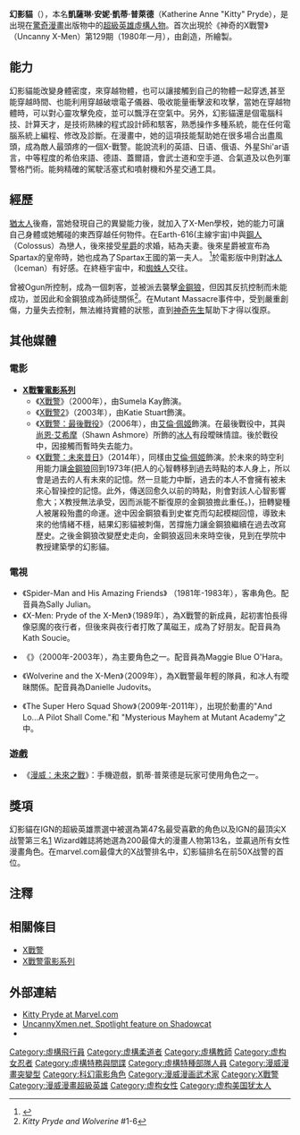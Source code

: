 {{Superherobox| <!--Wikipedia:WikiProject Comics-->
image= 
|converted=y
|caption=
|character_name= 幻影貓
|real_name=凱薩琳·安妮·凱蒂·普萊德
|species=[[變種人|變種人]]
|publisher=[[驚奇漫畫|驚奇漫畫]]
|debut=《{{tsl|en|Uncanny X-Men|非凡X戰警}}》 #129（1980年一月）
|creators={{link-en|克里斯 克萊爾蒙特 (漫畫)|Chris Claremont|克里斯 克萊爾蒙特}}<br/>{{link-en|約翰·布萊恩 (漫畫家)|John Byrne (comics)|約翰·布萊恩}}
|alliances=[[X戰警|X戰警]]<br />[[神盾局|神盾局]]<br />{{link-en|神劍 (漫畫)|Excalibur (comics)|神劍}}<br />{{link-en|全新X戰警 (漫畫)|All-New X-Men|全新X戰警}}<br />[[星際異攻隊|星際異攻隊]]
|aliases=幽靈、幻影貓
|supports=
|powers=分子擬態穿越<br />影響電磁力
|}}
'''幻影貓'''（{{lang-en|Shadowcat}}），本名'''凱薩琳·安妮·凱蒂·普萊德'''（Katherine Anne "Kitty" Pryde），是出現在[[驚奇漫畫|驚奇漫畫]]出版物中的[[超級英雄|超級英雄]][[虛構人物|虛構人物]]。首次出現於《神奇的X戰警》（Uncanny X-Men）第129期（1980年一月），由{{link-en|克里斯 克萊爾蒙特 (漫畫)|Chris Claremont|克里斯 克萊爾蒙特}}創造，{{link-en|約翰·布萊恩 (漫畫家)|John Byrne (comics)|約翰·布萊恩}}所繪製。

== 能力 ==
幻影貓能改變身體密度，來穿越物體，也可以讓接觸到自己的物體一起穿透,甚至能穿越時間、也能利用穿越破壞電子儀器、吸收能量衝擊波和攻擊，當她在穿越物體時，可以對心靈攻擊免疫，並可以飄浮在空氣中。另外，幻影貓還是個電腦科技、計算天才，是技術熟練的程式設計師和駭客，熟悉操作多種系統，能在任何電腦系統上編程、修改及診斷。在漫畫中，她的這項技能幫助她在很多場合出盡風頭，成為敵人最頭疼的一個X-戰警。能說流利的英語、日语、俄语、外星Shi'ar语言，中等程度的希伯來語、德語、蓋爾語，會武士道和空手道、合氣道及以色列軍警格鬥術。能夠精確的駕駛活塞式和噴射機和外星交通工具。

== 經歷 ==
[[猶太人|猶太人]]後裔，當她發現自己的異變能力後，就加入了X-Men學校，她的能力可讓自己身體或她觸碰的東西穿越任何物件。在Earth-616(主線宇宙)中與[[鋼人|鋼人]]（Colossus）為戀人，後來接受[[星爵|星爵]]的求婚，結為夫妻。後來星爵被宣布為Spartax的皇帝時，她也成為了Spartax王國的第一夫人。	<ref>{{Cite web |url=http://marvel.wikia.com/wiki/Katherine_Pryde_(Earth-616) |title=存档副本 |accessdate=2016-12-23 |archive-date=2016-11-25 |archive-url=https://web.archive.org/web/20161125081757/http://marvel.wikia.com/wiki/Katherine_Pryde_(Earth-616) |dead-url=no }}</ref>於電影版中則對[[冰人|冰人]]（Iceman）有好感。在終極宇宙中，和[[蜘蛛人|蜘蛛人]]交往。

曾被Ogun所控制，成為一個刺客，並被派去襲擊[[金鋼狼|金鋼狼]]，但因其反抗控制而未能成功，並因此和金鋼狼成為師徒關係<ref>''Kitty Pryde and Wolverine'' #1-6</ref>。在Mutant Massacre事件中，受到嚴重創傷，力量失去控制，無法維持實體的狀態，直到[[神奇先生|神奇先生]]幫助下才得以復原。

== 其他媒體 ==
=== 電影 ===
*'''[[X戰警電影系列|X戰警電影系列]]'''
**《[[X戰警_(電影)|X戰警]]》（2000年），由Sumela Kay飾演。
**《[[X戰警2|X戰警2]]》（2003年），由Katie Stuart飾演。
**《[[X戰警：最後戰役|X戰警：最後戰役]]》（2006年），由[[艾倫·佩姬|艾倫·佩姬]]飾演。在最後戰役中，其與[[尚恩·艾希摩|尚恩·艾希摩]]（Shawn Ashmore）所飾的[[冰人_(漫威漫畫)|冰人]]有段曖昧情誼。後於戰役中，因接觸{{tsl|en|Leech (comics)|水蛭 (漫威漫畫)|水蛭}}而暫時失去能力。
**《[[X戰警：未來昔日|X戰警：未來昔日]]》（2014年），同樣由[[艾倫·佩姬|艾倫·佩姬]]飾演。於未來的時空利用能力讓[[金鋼狼|金鋼狼]]回到1973年(把人的心智轉移到過去時點的本人身上，所以會是過去的人有未來的記憶。然一旦能力中斷，過去的本人不會擁有被未來心智操控的記憶。此外，傳送回愈久以前的時點，則會對該人心智影響愈大；X教授無法承受，因而派能不斷復原的金鋼狼擔此重任。)，扭轉變種人被屠殺殆盡的命運。途中因金鋼狼看到史崔克而勾起模糊回憶，導致未來的他情緒不穩，結果幻影貓被刺傷，苦撐施力讓金鋼狼繼續在過去改寫歷史。之後金鋼狼改變歷史走向，金鋼狼返回未來時空後，見到在學院中教授建築學的幻影貓。

=== 電視 ===
*《Spider-Man and His Amazing Friends》 （1981年-1983年），客串角色。配音員為Sally Julian。
*《X-Men: Pryde of the X-Men》（1989年），為X戰警的新成員，起初害怕長得像惡魔的夜行者，但後來與夜行者打敗了萬磁王，成為了好朋友。配音員為Kath Soucie。

*《{{link-en|X戰警：進化|X-Men: Evolution}}》（2000年-2003年），為主要角色之一。配音員為Maggie Blue O'Hara。

*《Wolverine and the X-Men》（2009年），為X戰警最年輕的隊員，和冰人有曖昧關係。配音員為Danielle Judovits。

*《The Super Hero Squad Show》（2009年-2011年），出現於動畫的"And Lo...A Pilot Shall Come."和 "Mysterious Mayhem at Mutant Academy"之中。

=== 遊戲 ===
*《[[漫威：未來之戰|漫威：未來之戰]]》：手機遊戲，凱蒂·普萊德是玩家可使用角色之一。

== 獎項 ==
幻影貓在IGN的超級英雄票選中被選為第47名最受喜歡的角色以及IGN的最頂尖X战警第三名[http://www.ign.com/lists/comic-book-heroes/47] {{Wayback|url=http://www.ign.com/lists/comic-book-heroes/47 |date=20161223204908 }}
Wizard雜誌將她選為200最偉大的漫畫人物第13名，並贏過所有女性漫畫角色。在marvel.com最偉大的X战警排名中，幻影貓排名在前50X战警的首位。

== 注釋 ==
{{reflist}}

== 相關條目 ==
*[[X戰警|X戰警]]
*[[X戰警電影系列|X戰警電影系列]]

== 外部連結 ==
* [http://www.marvel.com/universe/Pryde%2C_Kitty Kitty Pryde at Marvel.com] {{Wayback|url=http://www.marvel.com/universe/Pryde%2C_Kitty |date=20110623154848 }}
* [https://web.archive.org/web/20110525061556/http://www.uncannyxmen.net/db/spotlight/showquestion.asp?faq=10&fldAuto=72 UncannyXmen.net, Spotlight feature on Shadowcat]
* {{dmoz|Arts/Comics/Titles/X/X-Men/Characters/Shadowcat}}

{{X戰警}}
{{金鋼狼}}

{{DEFAULTSORT:Shadowcat}}
[[Category:虛構飛行員|Category:虛構飛行員]]
[[Category:虚構柔道者|Category:虚構柔道者]]
[[Category:虛構教師|Category:虛構教師]]
[[Category:虚构女忍者|Category:虚构女忍者]]
[[Category:虛構特務與間諜|Category:虛構特務與間諜]]
[[Category:虛構特種部隊人員|Category:虛構特種部隊人員]]
[[Category:漫威漫畫突變型|Category:漫威漫畫突變型]]
[[Category:科幻電影角色|Category:科幻電影角色]]
[[Category:漫威漫画武术家|Category:漫威漫画武术家]]
[[Category:X戰警|Category:X戰警]]
[[Category:漫威漫畫超級英雄|Category:漫威漫畫超級英雄]]
[[Category:虚构女性|Category:虚构女性]]
[[Category:虚构美国犹太人|Category:虚构美国犹太人]]